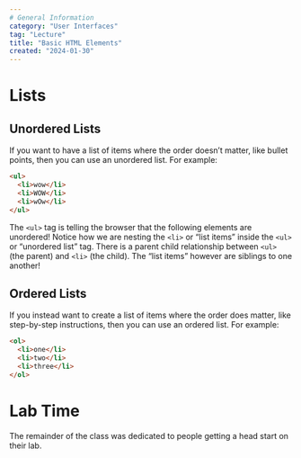 ```yaml
---
# General Information
category: "User Interfaces"
tag: "Lecture"
title: "Basic HTML Elements"
created: "2024-01-30"
---
```


# Lists

## Unordered Lists

If you want to have a list of items where the order doesn’t matter, like bullet points, then you can use an unordered list. For example:

```html
<ul>
  <li>wow</li>
  <li>WOW</li>
  <li>wOw</li>
</ul>
```

The `<ul>` tag is telling the browser that the following elements are unordered! Notice how we are nesting the `<li>` or “list items” inside the `<ul>` or “unordered list” tag. There is a parent child relationship between `<ul>` (the parent) and `<li>` (the child). The “list items” however are siblings to one another!

## Ordered Lists

If you instead want to create a list of items where the order does matter, like step-by-step instructions, then you can use an ordered list. For example:

```html
<ol>
  <li>one</li>
  <li>two</li>
  <li>three</li>
</ol>
```

# Lab Time

The remainder of the class was dedicated to people getting a head start on their lab.
